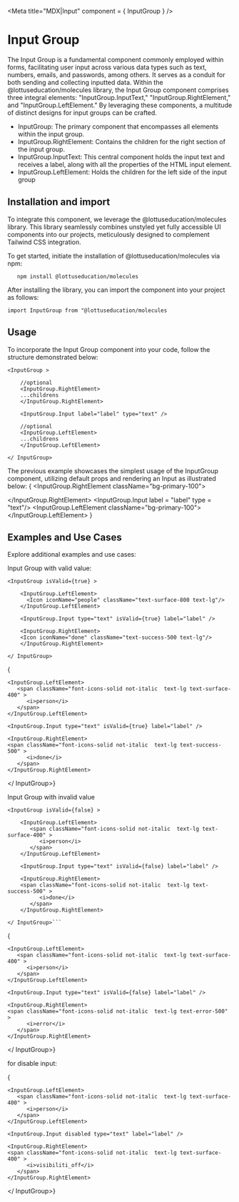 

<Meta title="MDX|Input" component = { InputGroup } />

# Input Group

The Input Group is a fundamental component commonly employed within forms,
 facilitating user input across various data types such as text, numbers, emails, and passwords, among others.
  It serves as a conduit for both sending and collecting inputted data. Within the @lottuseducation/molecules library, 
  the Input Group component comprises three integral elements: "InputGroup.InputText," "InputGroup.RightElement," and
   "InputGroup.LeftElement." By leveraging these components, a multitude of distinct designs for input groups can be crafted.
   
- InputGroup: The primary component that encompasses all elements within the input group.
- InputGroup.RightElement: Contains the children for the right section of the input group.
- InputGroup.InputText: This central component holds the input text and receives a label, along with all the properties of the HTML input element.
- InputGroup.LeftElement: Holds the children for the left side of the input group

## Installation and import


To integrate this component, we leverage the @lottuseducation/molecules library. This library seamlessly combines unstyled yet fully accessible UI components into our projects, meticulously designed to complement Tailwind CSS integration.

To get started, initiate the installation of @lottuseducation/molecules via npm:

```
   npm install @lottuseducation/molecules

```


After installing the library, you can import the component into your project as follows:

`import InputGroup from "@lottuseducation/molecules`
 

## Usage


To incorporate the Input Group component into your code, follow the structure demonstrated below:

```
<InputGroup >

    //optional
    <InputGroup.RightElement>
    ...childrens
    </InputGroup.RightElement>

    <InputGroup.Input label="label" type="text" />

    //optional
    <InputGroup.LeftElement>
    ...childrens
    </InputGroup.LeftElement>

</ InputGroup>

```
The previous example showcases the simplest usage of the InputGroup component, utilizing default props and rendering an Input as illustrated below:
{
      <InputGroup >
         <InputGroup.RightElement className="bg-primary-100"> <div className='w-3 h-4'></div> </InputGroup.RightElement> 
         <InputGroup.Input label = "label" type = "text"/>
         <InputGroup.LeftElement className="bg-primary-100"><div className='w-3 h-4'></div> </InputGroup.LeftElement>
      </InputGroup>
               }

## Examples and Use Cases

Explore additional examples and use cases:

Input Group with valid value:

```
<InputGroup isValid={true} >
    
    <InputGroup.LeftElement>
      <Icon iconName="people" className="text-surface-800 text-lg"/> 
    </InputGroup.LeftElement>

    <InputGroup.Input type="text" isValid={true} label="label" />

    <InputGroup.RightElement>
    <Icon iconName="done" className="text-success-500 text-lg"/> 
    </InputGroup.RightElement>

</ InputGroup>
```
{<InputGroup isValid={true} >
    
    <InputGroup.LeftElement>
       <span className="font-icons-solid not-italic  text-lg text-surface-400" >
          <i>person</i>
       </span>
    </InputGroup.LeftElement>

    <InputGroup.Input type="text" isValid={true} label="label" />
    
    <InputGroup.RightElement>
    <span className="font-icons-solid not-italic  text-lg text-success-500" >
          <i>done</i>
       </span>
    </InputGroup.RightElement>

</ InputGroup>}


Input Group with invalid value

```
<InputGroup isValid={false} >
    
    <InputGroup.LeftElement>
       <span className="font-icons-solid not-italic  text-lg text-surface-400" >
          <i>person</i>
       </span>
    </InputGroup.LeftElement>

    <InputGroup.Input type="text" isValid={false} label="label" />
    
    <InputGroup.RightElement>
    <span className="font-icons-solid not-italic  text-lg text-success-500" >
          <i>done</i>
       </span>
    </InputGroup.RightElement>

</ InputGroup>```

```
{<InputGroup isValid={false} >
    
    <InputGroup.LeftElement>
       <span className="font-icons-solid not-italic  text-lg text-surface-400" >
          <i>person</i>
       </span>
    </InputGroup.LeftElement>

    <InputGroup.Input type="text" isValid={false} label="label" />
    
    <InputGroup.RightElement>
    <span className="font-icons-solid not-italic  text-lg text-error-500" >
          <i>error</i>
       </span>
    </InputGroup.RightElement>

</ InputGroup>}

for disable input:

{<InputGroup  >
    
    <InputGroup.LeftElement>
       <span className="font-icons-solid not-italic  text-lg text-surface-400" >
          <i>person</i>
       </span>
    </InputGroup.LeftElement>

    <InputGroup.Input disabled type="text" label="label" />
    
    <InputGroup.RightElement>
    <span className="font-icons-solid not-italic  text-lg text-surface-400" >
          <i>visibiliti_off</i>
       </span>
    </InputGroup.RightElement>

</ InputGroup>}
